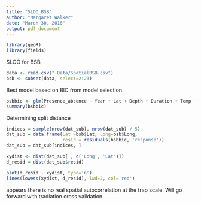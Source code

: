 ```yaml
---
title: "SLOO_BSB"
author: "Margaret Walker"
date: "March 30, 2016"
output: pdf_document
---
```

```r
library(geoR)
library(fields)
```

SLOO for BSB
```r
data <- read.csv(".Data/SpatialBSB.csv")
bsb <- subset(data, select=2:23)
```
Best model based on BIC from model selection 
```r
bsbbic <- glm(Presence_absence ~ Year + Lat + Depth + Duration + Temp + Stenotomus.sp.Abund + Red.Snapper.Abund + Tomtate.Abund + SR.kknn, data=bsb, family="binomial")
summary(bsbbic)
```
Determining split distance 
```r
indices = sample(nrow(dat_sub), nrow(dat_sub) / 5)
dat_sub = data.frame(Lat =bsb$Lat, Long=bsb$Long, 
                     resid = residuals(bsbbic, 'response'))
dat_sub = dat_sub[indices, ]

xydist <- dist(dat_sub[ , c('Long', 'Lat')])
d_resid = dist(dat_sub$resid)

plot(d_resid ~ xydist, type='n')
lines(lowess(xydist, d_resid), lwd=2, col='red')

```
appears there is no real spatial autocorrelation at the trap scale.  Will go forward with tradiation cross validation.  
